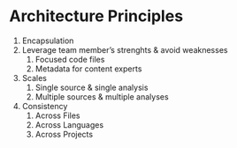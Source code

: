 Architecture Principles
====================================

1. Encapsulation
1. Leverage team member's strenghts & avoid weaknesses
    1. Focused code files
    1. Metadata for content experts
1. Scales
    1. Single source & single analysis
    1. Multiple sources & multiple analyses
1. Consistency
    1. Across Files
    1. Across Languages
    1. Across Projects
